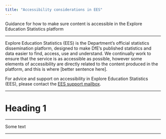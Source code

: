 ```yaml
---
title: "Accessibility considerations in EES"
---
```


<p class="text-muted">Guidance for how to make sure content is accessible in the Explore Education Statistics platform</p>

---

Explore Education Statistics (EES) is the Department’s official statistics dissemination platform, designed to make DfE’s published statistics and data easier to find, access, use and understand. We continually work to ensure that the service is as accessible as possible, however some elements of accessibility are directly related to the content produced in the platform, and this is where [better sentence here].

For advice and support on accessibility in Explore Education Statistics (EES), please contact the [EES support mailbox](mailto:explore.statistics@education.gov.uk).

---

# Heading 1

---

Some text

---
